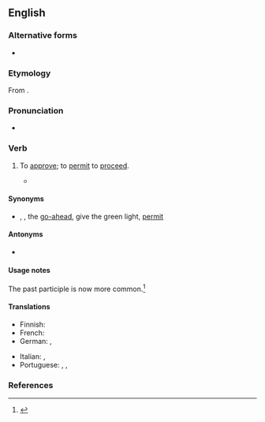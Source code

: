 {{also|green-light|green light}}

==English==

===Alternative forms===
* {{l|en|green-light}}

===Etymology===
From {{m|en|green light}}.

===Pronunciation===
* {{IPA|en|/ˈɡɹiːnlaɪt/}}

===Verb===
{{en-verb|greenlights|greenlighting|greenlighted|past2=greenlit}}

# {{lb|en|transitive}} To [[approve]]; to [[permit]] to [[proceed]].
#* {{quote-journal|en|date=2020 December 2|author=Paul Stephen|title=Network News: Sunak focuses on jobs, infrastructure and 'levelling up'|journal=Rail|page=7|text=Labour's Shadow Chancellor Anneliese Dodds hit back at Sunak and said that his failure to '''greenlight''' major projects such as Northern Powerhouse Rail showed that government claims of levelling up the country were "not supported by the evidence".}}

====Synonyms====
* {{sense|approve}} {{l|en|allow}}, {{l|en|approve}}, {{l|en|give}} the [[go-ahead]], give the green light, [[permit]]

====Antonyms====
* {{l|en|redlight}}

====Usage notes====
The past participle {{m|en|greenlit}} is now more common.<ref>{{R:GNV|startyear=1970|greenlighted, greenlit}}</ref>

====Translations====
{{trans-top|to approve}}
* Finnish: {{t|fi|[[näyttää]] [[vihreä|vihreää]] [[valo|valoa]]}}
* French: {{t+|fr|feu vert|alt=donner le/son feu vert pour}}
* German: {{t+|de|grünes Licht geben}}, {{t+|de|genehmigen}}
{{trans-mid}}
* Italian: {{t+|it|approvare}}, {{t+|it|omologare}}
* Portuguese: {{t|pt|[[dar]] ([[o]]) [[sinal verde]]}}, {{t+|pt|permitir}}, {{t+|pt|aprovar}}
{{trans-bottom}}

===References===
<references/>